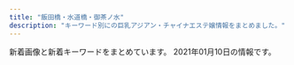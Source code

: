 ```yaml
---
title: "飯田橋・水道橋・御茶ノ水"
description: "キーワード別にの巨乳アジアン・チャイナエステ嬢情報をまとめました。"
---
```


新着画像と新着キーワードをまとめています。
2021年01月10日の情報です。

<DmmAffiliateIns />
<KeywordTable
  shops={
    [
    {
        "name": "\u6625\u59eb",
        "station": "\u672c\u90f7\u4e09\u4e01\u76ee\u99c55\u756a\u51fa\u53e3",
        "img_links": [
            "https://haruhime.ests.jp/images/top.png",
            "https://haruhime.ests.jp/photos/sites/61/2020/11/2020110107024462.jpg",
            "https://haruhime.ests.jp/images/room5.jpg",
            "https://haruhime.ests.jp/images/link_nav03.jpg",
            "https://haruhime.ests.jp/images/link_nav01.jpg",
            "https://haruhime.ests.jp/photos/sites/61/2020/11/2020110107024317.jpg",
            "https://haruhime.ests.jp/images/sp_top.jpg",
            "https://haruhime.ests.jp/images/link_nav04.jpg",
            "https://haruhime.ests.jp/images/card.png",
            "https://haruhime.ests.jp/images/link_nav05.jpg",
            "https://haruhime.ests.jp/images/img_service02.jpg",
            "https://haruhime.ests.jp/images/room8.jpg",
            "https://haruhime.ests.jp/photos/sites/61/2020/11/202011010702451.jpg",
            "https://haruhime.ests.jp/images/re.png",
            "https://haruhime.ests.jp/images/link_nav06.jpg",
            "https://haruhime.ests.jp/photos/sites/61/2020/11/2020110107024640.jpg",
            "https://haruhime.ests.jp/images/sp_nav02.png",
            "https://haruhime.ests.jp/images/sp_tit_news.png",
            "https://haruhime.ests.jp/images/img_service01.jpg",
            "https://haruhime.ests.jp/images/sp_tit_staff.png",
            "https://haruhime.ests.jp/images/room6.jpg",
            "https://haruhime.ests.jp/images/room7.jpg",
            "https://haruhime.ests.jp/images/sp_nav01.png",
            "https://haruhime.ests.jp/images/img_service03.jpg",
            "https://haruhime.ests.jp/images/link_nav02.jpg",
            "https://haruhime.ests.jp/images/sp_end.jpg",
            "https://haruhime.ests.jp/images/end.png",
            "https://haruhime.ests.jp/images/sp_nav03.png"
        ],
        "url": "https://haruhime.ests.jp/",
        "keywords": {
            "E": 10,
            "87": 10,
            "C": 16,
            "D": 5,
            "83": 5,
            "85": 5
        }
    },
    {
        "name": "\u307f\u3055\u304d",
        "keywords": {
            "84": 2,
            "F": 9,
            "C": 2,
            "D": 3,
            "85": 1,
            "94": 9
        },
        "station": "JR\u6c34\u9053\u6a4b\u99c5\u6771\u53e3",
        "img_links": [
            "http://rioplioop.xyz/uploads/200619/1-200619125204158.jpg",
            "http://rioplioop.xyz/picture/call.png",
            "http://rioplioop.xyz/uploads/210107/1-21010G41345N3.jpg",
            "http://rioplioop.xyz/uploads/200709/1-200FZ94225252.jpg",
            "http://rioplioop.xyz/uploads/210107/1-21010G41433150.jpg",
            "http://rioplioop.xyz/uploads/200601/1-200601142921510.jpg",
            "http://rioplioop.xyz/uploads/200619/1-20061912514T35.jpg",
            "http://rioplioop.xyz/uploads/200601/1-200601142P4643.jpg",
            "http://rioplioop.xyz/uploads/200601/1-200601142R2G3.jpg",
            "http://rioplioop.xyz/uploads/200601/1-200601142913462.jpg",
            "http://rioplioop.xyz/uploads/200601/1-200601142F5435.jpg",
            "http://rioplioop.xyz/uploads/200601/1-200601142639540.jpg",
            "http://rioplioop.xyz/uploads/200601/1-200601142U5L7.jpg",
            "http://rioplioop.xyz/uploads/200601/1-200601142K43F.jpg",
            "http://rioplioop.xyz/picture/m-head01.jpg",
            "http://rioplioop.xyz/uploads/200625/1-200625140422133.jpg",
            "http://rioplioop.xyz/uploads/200601/1-200601142629454.jpg",
            "http://rioplioop.xyz/uploads/200601/1-200601142G5438.jpg",
            "http://rioplioop.xyz/picture/m-top004.jpg",
            "http://rioplioop.xyz/uploads/200601/1-200601142S1947.jpg",
            "http://rioplioop.xyz/uploads/200720/1-200H0125S1U2.jpg",
            "http://rioplioop.xyz/uploads/200720/1-200H0125T94A.jpg",
            "http://rioplioop.xyz/uploads/200710/1-200G01PS2Q3.jpg",
            "http://rioplioop.xyz/uploads/200625/1-200625140331O1.jpg",
            "http://rioplioop.xyz/picture/foot01.jpg",
            "http://rioplioop.xyz/uploads/200709/1-200FZ94240538.jpg",
            "http://rioplioop.xyz/picture/cam-01.jpg",
            "http://rioplioop.xyz/picture/m-top003.jpg",
            "http://rioplioop.xyz/uploads/201215/1-20121514062YE.jpg",
            "http://rioplioop.xyz/uploads/201215/1-201215140614E6.jpg",
            "http://rioplioop.xyz/uploads/200601/1-200601142TY37.jpg",
            "http://rioplioop.xyz/uploads/201207/1-20120G62S9A5.jpg"
        ],
        "url": "http://rioplioop.xyz/"
    },
    {
        "url": "http://venus.tyo.cm/",
        "img_links": [
            "http://venus.tyo.cm/images/mainimg.jpg",
            "http://venus.tyo.cm/images/pagetop.png",
            "http://venus.tyo.cm/images/top.png",
            "http://venus.tyo.cm/images/room6.jpg",
            "http://venus.tyo.cm/images/room1.jpg",
            "http://venus.tyo.cm/photos/sites/40/2020/08/2020083109075912.jpeg",
            "http://venus.tyo.cm/photos/sites/40/2020/09/2020090907201348.jpeg",
            "http://venus.tyo.cm/images/room5.jpg",
            "http://venus.tyo.cm/images/room2.jpg",
            "http://venus.tyo.cm/photos/sites/40/2020/08/2020083109075848.jpeg",
            "http://venus.tyo.cm/photos/sites/40/2020/08/2020083109075883.jpeg",
            "http://venus.tyo.cm/images/spmainimg.jpg",
            "http://venus.tyo.cm/images/room3.jpg",
            "http://venus.tyo.cm/photos/sites/40/2020/09/2020091012404045.jpeg",
            "http://venus.tyo.cm/photos/sites/40/2020/08/2020083110414612.jpeg",
            "http://venus.tyo.cm/photos/sites/40/2020/09/2020090907201289.jpeg",
            "http://venus.tyo.cm/images/room4.jpg",
            "http://venus.tyo.cm/photos/sites/40/2020/08/2020083109075784.jpeg",
            "http://venus.tyo.cm/photos/sites/40/2020/05/202005250635220.jpg",
            "http://venus.tyo.cm/photos/sites/40/2020/08/2020083110414597.jpeg",
            "http://venus.tyo.cm/photos/sites/40/2020/08/2020083109075781.jpeg",
            "http://venus.tyo.cm/photos/sites/40/2020/08/2020083109075685.jpeg",
            "http://venus.tyo.cm/photos/sites/40/2020/10/202010021052282.jpeg"
        ],
        "keywords": {
            "88": 4,
            "83": 10,
            "84": 4,
            "85": 6,
            "E": 6,
            "F": 6,
            "D": 18,
            "89": 6
        },
        "station": "JR\u6c34\u9053\u6a4b\u99c5\u6771\u53e3",
        "name": "\u30d3\u30fc\u30ca\u30b9"
    },
    {
        "url": "http://rapisu.tokyo/",
        "keywords": {
            "C": 7
        },
        "station": "\u795e\u4fdd\u753a\u99c5A7\u51fa\u53e3",
        "img_links": [
            "http://rapisu.tokyo/images/flash1.jpg",
            "http://rapisu.tokyo/images/meihui.jpg",
            "http://rapisu.tokyo/images/g0.jpg",
            "http://rapisu.tokyo/images/flash.jpg",
            "http://rapisu.tokyo/images/tiao.png",
            "http://rapisu.tokyo/images/r1.jpg",
            "http://rapisu.tokyo/images/end.png",
            "http://rapisu.tokyo/images/zi_staff.png",
            "http://rapisu.tokyo/images/mobile.png",
            "http://rapisu.tokyo/images/mika.jpg",
            "http://rapisu.tokyo/images/r3.jpg",
            "http://rapisu.tokyo/images/top.png",
            "http://rapisu.tokyo/images/r2.jpg"
        ],
        "name": "\u30e9\u30d4\u30b9"
    },
    {
        "img_links": [
            "http://www.iyashikokoro.xyz/images/shop/1.jpg",
            "http://www.iyashikokoro.xyz/images/shop/4.jpg",
            "http://www.iyashikokoro.xyz/images/shop/5.jpg",
            "http://www.iyashikokoro.xyz/images/staff/ai2.jpg",
            "http://www.iyashikokoro.xyz/images/staff/miki.jpg",
            "http://www.iyashikokoro.xyz/images/staff/sizuka.jpg",
            "http://www.iyashikokoro.xyz/images/index-iyashi_04.jpg",
            "http://www.iyashikokoro.xyz/images/staff/7.jpg",
            "http://www.iyashikokoro.xyz/images/staff/6.jpg",
            "http://www.iyashikokoro.xyz/images/staff/riri.jpg",
            "http://www.iyashikokoro.xyz/images/index-iyashi_05.jpg",
            "http://www.iyashikokoro.xyz/images/index-iyashi_10.jpg",
            "http://www.iyashikokoro.xyz/images/index-iyashi_14.jpg",
            "http://www.iyashikokoro.xyz/images/index-iyashi_13.jpg",
            "http://www.iyashikokoro.xyz/images/index-iyashi_02a.jpg",
            "http://www.iyashikokoro.xyz/images/sys-n.png",
            "http://www.iyashikokoro.xyz/images/staff/maki2.jpg",
            "http://www.iyashikokoro.xyz/images/staff/qianqiu.jpg"
        ],
        "station": "JR\u98ef\u7530\u6a4b\u99c5\u6771\u53e3",
        "url": "http://www.iyashikokoro.xyz/",
        "keywords": {},
        "name": "\u7652\u3057\u306e\u5fc3"
    },
    {
        "img_links": [
            "http://jinbocho.xyz/images/top1.jpg",
            "http://jinbocho.xyz/images/g9.jpg",
            "http://jinbocho.xyz/images/face.png",
            "http://jinbocho.xyz/images/mobile.png",
            "http://jinbocho.xyz/images/r6.jpg",
            "http://jinbocho.xyz/images/g1.jpg",
            "http://jinbocho.xyz/images/a4.jpg",
            "http://jinbocho.xyz/images/zi.png",
            "http://jinbocho.xyz/images/left3.png",
            "http://jinbocho.xyz/images/gb01.png",
            "http://jinbocho.xyz/images/miki.jpg",
            "http://jinbocho.xyz/images/g10.jpg",
            "http://jinbocho.xyz/images/r1.jpg",
            "http://jinbocho.xyz/images/r3.jpg",
            "http://jinbocho.xyz/images/r5.jpg",
            "http://jinbocho.xyz/images/r4.jpg",
            "http://jinbocho.xyz/images/g8.jpg",
            "http://jinbocho.xyz/images/a2.jpg",
            "http://jinbocho.xyz/images/top2.jpg",
            "http://jinbocho.xyz/images/r2.jpg",
            "http://jinbocho.xyz/images/haru.jpg",
            "http://jinbocho.xyz/images/new-tit.png",
            "http://jinbocho.xyz/images/s_staff.png",
            "http://jinbocho.xyz/images/g2.jpg",
            "http://jinbocho.xyz/images/a3.jpg",
            "http://jinbocho.xyz/images/yuki.jpg",
            "http://jinbocho.xyz/images/g7.jpg",
            "http://jinbocho.xyz/images/g0.jpg",
            "http://jinbocho.xyz/images/a1.jpg",
            "http://jinbocho.xyz/images/new-tit3.png",
            "http://jinbocho.xyz/images/mika.jpg"
        ],
        "url": "http://jinbocho.xyz/",
        "station": "\u795e\u4fdd\u753a\u99c5A5\u51fa\u53e3",
        "name": "\u306f\u306a\u3073",
        "keywords": {}
    },
    {
        "url": "http://aromalucky.xyz/",
        "name": "\u30a2\u30ed\u30de\u30e9\u30c3\u30ad\u30fc",
        "img_links": [
            "https://i0.wp.com/aromalucky.xyz/wp-content/uploads/2019/04/13.jpg",
            "http://aromalucky.xyz/wp-content/uploads/2019/05/01_02.png",
            "https://i2.wp.com/aromalucky.xyz/wp-content/uploads/2019/04/14.jpg",
            "https://i2.wp.com/aromalucky.xyz/wp-content/uploads/2020/09/21.jpg",
            "https://i1.wp.com/aromalucky.xyz/wp-content/uploads/2019/10/20.jpg",
            "https://i2.wp.com/aromalucky.xyz/wp-content/uploads/2019/04/12.jpg",
            "https://i2.wp.com/aromalucky.xyz/wp-content/uploads/2017/12/08.jpg",
            "https://i0.wp.com/aromalucky.xyz/wp-content/uploads/2017/12/05-1.jpg",
            "https://i2.wp.com/aromalucky.xyz/wp-content/uploads/2019/05/03.png",
            "https://i0.wp.com/aromalucky.xyz/wp-content/uploads/2019/05/02.png",
            "https://i2.wp.com/aromalucky.xyz/wp-content/uploads/2017/12/03-1.jpg",
            "https://i1.wp.com/aromalucky.xyz/wp-content/uploads/2017/12/04-1.jpg",
            "https://i1.wp.com/aromalucky.xyz/wp-content/uploads/2019/05/16.jpg",
            "https://i0.wp.com/aromalucky.xyz/wp-content/uploads/2019/05/15.jpg",
            "https://i2.wp.com/aromalucky.xyz/wp-content/uploads/2017/12/02.jpg"
        ],
        "keywords": {},
        "station": "\u5c0f\u5ddd\u753a\u99c5B4"
    },
    {
        "keywords": {
            "86": 6,
            "84": 6,
            "D": 24,
            "85": 18,
            "C": 18
        },
        "name": "\u60a0 \u3086\u3046",
        "station": "JR\u6c34\u9053\u6a4b\u99c5\u897f\u53e3",
        "img_links": [
            "http://yu.xyz.mn/images/ac3.jpg",
            "http://yu.xyz.mn/photos/sites/91/2019/12/2019122901424384.jpg",
            "http://yu.xyz.mn/images/ac6.jpg",
            "http://yu.xyz.mn/photos/sites/91/2019/12/2019122702252691.jpg",
            "http://yu.xyz.mn/images/room3.jpg",
            "http://yu.xyz.mn/images/s_shedule.jpg",
            "http://yu.xyz.mn/images/s_news.jpg",
            "http://yu.xyz.mn/images/s_staff.jpg",
            "http://yu.xyz.mn/photos/sites/91/2020/02/2020022305370017.jpg",
            "http://yu.xyz.mn/images/room4.jpg",
            "http://yu.xyz.mn/images/room2.jpg",
            "http://yu.xyz.mn/images/ac2.jpg",
            "http://yu.xyz.mn/photos/sites/91/2019/12/2019122702252767.jpg",
            "http://yu.xyz.mn/photos/sites/91/2020/04/2020040807282190.jpg",
            "http://yu.xyz.mn/images/top.jpg",
            "http://yu.xyz.mn/images/ac1.jpg",
            "http://yu.xyz.mn/images/ac4.jpg",
            "http://yu.xyz.mn/images/mobile.jpg",
            "http://yu.xyz.mn/images/room1.jpg",
            "http://yu.xyz.mn/images/ac5.jpg"
        ],
        "url": "http://yu.xyz.mn/"
    },
    {
        "img_links": [
            "http://sln-relax.com/img/ttl_staff.png",
            "http://sln-relax.com/img/ttl_rec.jpg",
            "http://sln-relax.com/scdl/staff/10051.jpg",
            "http://sln-relax.com/img/att.jpg",
            "http://sln-relax.com/pic/topimg2.jpg",
            "http://sln-relax.com/scdl/staff/10031.jpg",
            "http://sln-relax.com/scdl/staff/10041.jpg",
            "http://sln-relax.com/scdl/staff/10021.jpg",
            "http://sln-relax.com/scdl/staff/10061.jpg",
            "http://sln-relax.com/img/ttl_tnew.jpg",
            "http://sln-relax.com/i/files/homeimg.jpg",
            "http://sln-relax.com/i/files/girl01.jpg",
            "http://sln-relax.com/pic/topimg1.jpg",
            "http://sln-relax.com/pic/head.png",
            "http://sln-relax.com/pic/topimg3.jpg",
            "http://sln-relax.com/scdl/staff/10011.jpg",
            "http://sln-relax.com/scdl/staff/10071.jpg",
            "http://sln-relax.com/img/ttl_mobile.jpg",
            "http://sln-relax.com/i/files/girl02.jpg",
            "http://sln-relax.com/scdl/staff/10081.jpg",
            "http://sln-relax.com/img/ttl_concept.jpg"
        ],
        "keywords": {
            "C": 17
        },
        "url": "http://sln-relax.com/",
        "name": "Lime",
        "station": "JR\u6c34\u9053\u6a4b\u99c5\u897f\u53e3"
    },
    {
        "station": "\u795e\u4fdd\u753a\u99c5A1\u51fa\u53e3",
        "keywords": {
            "C": 4,
            "D": 13,
            "F": 3,
            "E": 10
        },
        "name": "\u30ad\u30e9\u30e9",
        "img_links": [
            "https://kira.uouono.com/wp-content/uploads/2020/12/saiuhkira.jpg",
            "https://kira.uouono.com/wp-content/themes/este/img/2.jpg",
            "https://kira.uouono.com/wp-content/themes/este/img/top-img03.png",
            "https://kira.uouono.com/wp-content/themes/este/img/tel_header.png",
            "https://kira.uouono.com/wp-content/uploads/2020/01/100kira.jpg",
            "https://kira.uouono.com/wp-content/themes/este/img/call.png",
            "https://kira.uouono.com/wp-content/uploads/2020/12/1kira.jpg",
            "https://kira.uouono.com/wp-content/uploads/2020/12/1234786kira.jpg",
            "https://kira.uouono.com/wp-content/themes/este/img/3.jpg",
            "https://kira.uouono.com/wp-content/uploads/2019/12/98976Akira.jpg",
            "https://kira.uouono.com/wp-content/uploads/2019/06/2ki100.jpg",
            "https://kira.uouono.com/wp-content/themes/este/img/1.jpg",
            "https://kira.uouono.com/wp-content/themes/este/img/top-img01.png",
            "https://kira.uouono.com/wp-content/themes/este/img/top-img02b.png",
            "https://kira.uouono.com/wp-content/uploads/2019/06/1ki100.jpg",
            "https://kira.uouono.com/wp-content/uploads/2019/06/4kira.jpg",
            "https://kira.uouono.com/wp-content/themes/este/img/tel_footer.png",
            "https://kira.uouono.com/wp-content/uploads/2019/06/2kira.jpg",
            "https://kira.uouono.com/wp-content/uploads/2019/06/1kira.jpg",
            "https://kira.uouono.com/wp-content/themes/este/img/4.jpg"
        ],
        "url": "https://kira.uouono.com/"
    },
    {
        "keywords": {
            "D": 43,
            "E": 16,
            "G": 3,
            "C": 10
        },
        "station": "\u5c0f\u5ddd\u753a\u99c5B5\u51fa\u53e3",
        "name": "\u7652\u3057\u306e\u6cc9",
        "img_links": [
            "https://izumi-esthe.tokyo/wp-content/uploads/2020/02/88iyashinoizumi.jpg",
            "https://izumi-esthe.tokyo/wp-content/themes/este/img/5.jpg",
            "https://izumi-esthe.tokyo/wp-content/uploads/2020/02/3serdtfygui.jpg",
            "https://izumi-esthe.tokyo/wp-content/themes/este/img/top-img01.png",
            "https://izumi-esthe.tokyo/wp-content/themes/este/img/top-img01b.png",
            "https://izumi-esthe.tokyo/wp-content/uploads/2020/02/15drtyfugihoas.jpg",
            "https://izumi-esthe.tokyo/wp-content/uploads/2020/11/2iyashinoizumi.jpg",
            "https://izumi-esthe.tokyo/wp-content/themes/este/img/2.jpg",
            "https://izumi-esthe.tokyo/wp-content/themes/este/img/top-img02a.png",
            "https://izumi-esthe.tokyo/wp-content/uploads/2020/02/1111iyashinoizumi.jpg",
            "https://izumi-esthe.tokyo/wp-content/uploads/2020/09/8765211iyashinoizumi.jpg",
            "https://izumi-esthe.tokyo/wp-content/uploads/2020/02/10cfyguvbhj.jpg",
            "https://izumi-esthe.tokyo/wp-content/uploads/2020/10/98767689iyashinoizumi.jpg",
            "https://izumi-esthe.tokyo/wp-content/themes/este/img/3.jpg",
            "https://izumi-esthe.tokyo/wp-content/uploads/2020/11/1iyashinoizumi.jpg",
            "https://izumi-esthe.tokyo/wp-content/themes/este/img/call.png",
            "https://izumi-esthe.tokyo/wp-content/themes/este/img/tel_header.png",
            "https://izumi-esthe.tokyo/wp-content/themes/este/img/top-img01a.png",
            "https://izumi-esthe.tokyo/wp-content/uploads/2020/09/987621iyashinoizumi.jpg",
            "https://izumi-esthe.tokyo/wp-content/uploads/2020/02/999iyashinoizumi.jpg",
            "https://izumi-esthe.tokyo/wp-content/uploads/2020/09/8765421iyashinoizumi.jpg",
            "https://izumi-esthe.tokyo/wp-content/uploads/2020/02/9fxdytugvyibha.jpg",
            "https://izumi-esthe.tokyo/wp-content/uploads/2020/10/8765iyashinoizumi.jpg",
            "https://izumi-esthe.tokyo/wp-content/uploads/2020/12/3111112iyashinoizumi.jpg",
            "https://izumi-esthe.tokyo/wp-content/uploads/2020/11/1iyashinoizumi-1.jpg",
            "https://izumi-esthe.tokyo/wp-content/uploads/2020/10/9876iyashinoizumi.jpg",
            "https://izumi-esthe.tokyo/wp-content/uploads/2020/02/15dfuygihoinp.jpg",
            "https://izumi-esthe.tokyo/wp-content/uploads/2020/03/77iyashinoizumi.jpg",
            "https://izumi-esthe.tokyo/wp-content/uploads/2020/11/9897621iyashinoizumi.jpg",
            "https://izumi-esthe.tokyo/wp-content/themes/este/img/4.jpg",
            "https://izumi-esthe.tokyo/wp-content/uploads/2020/02/999iyashinoizumi-1.jpg",
            "https://izumi-esthe.tokyo/wp-content/uploads/2020/02/14drtyfugiho.jpg",
            "https://izumi-esthe.tokyo/wp-content/themes/este/img/6.jpg",
            "https://izumi-esthe.tokyo/wp-content/themes/este/img/tel_footer.png",
            "https://izumi-esthe.tokyo/wp-content/uploads/2020/02/121dfghiyashinoizumi.jpg",
            "https://izumi-esthe.tokyo/wp-content/uploads/2020/12/999iyashinoizumi.jpg",
            "https://izumi-esthe.tokyo/wp-content/uploads/2020/12/121iyashinoizumi.jpg",
            "https://izumi-esthe.tokyo/wp-content/themes/este/img/top-img04.png",
            "https://izumi-esthe.tokyo/wp-content/uploads/2020/02/13ydtfuygiuhsa.jpg",
            "https://izumi-esthe.tokyo/wp-content/uploads/2020/04/1111iyashinoizumi.jpg",
            "https://izumi-esthe.tokyo/wp-content/uploads/2020/12/9iyashinoizumi.jpg",
            "https://izumi-esthe.tokyo/wp-content/themes/este/img/1.jpg",
            "https://izumi-esthe.tokyo/wp-content/uploads/2020/10/897s6aiyashinoizumi.jpg",
            "https://izumi-esthe.tokyo/wp-content/uploads/2020/09/876521iyashinoizumi-1.jpg"
        ],
        "url": "https://izumi-esthe.tokyo/"
    },
    {
        "name": "\u697d\u697d",
        "img_links": [
            "https://raku-relax.tokyo/wp-content/themes/este/img/3.jpg",
            "https://raku-relax.tokyo/wp-content/uploads/2020/01/897sarakura.jpg",
            "https://raku-relax.tokyo/wp-content/themes/este/img/2.jpg",
            "https://raku-relax.tokyo/wp-content/themes/este/img/tel.png",
            "https://raku-relax.tokyo/wp-content/themes/este/img/tel_footer.png",
            "https://raku-relax.tokyo/wp-content/uploads/2020/04/siuaytfsa.jpg",
            "https://raku-relax.tokyo/wp-content/uploads/2020/11/9897621rakura.jpg",
            "https://raku-relax.tokyo/wp-content/themes/este/img/tel03.png",
            "https://raku-relax.tokyo/wp-content/uploads/2018/12/123q4w5etyf.jpg",
            "https://raku-relax.tokyo/wp-content/themes/este/img/top-img02.png",
            "https://raku-relax.tokyo/wp-content/themes/este/img/tel_header.png",
            "https://raku-relax.tokyo/wp-content/themes/este/img/top-img05.png",
            "https://raku-relax.tokyo/wp-content/uploads/2020/06/9876rakura.jpg",
            "https://raku-relax.tokyo/wp-content/themes/este/img/1.jpg",
            "https://raku-relax.tokyo/wp-content/themes/este/img/tel02.png",
            "https://raku-relax.tokyo/wp-content/uploads/2020/01/y45a121.jpg",
            "https://raku-relax.tokyo/wp-content/uploads/2018/12/satfuygihoj.jpg",
            "https://raku-relax.tokyo/wp-content/uploads/2020/11/oiuarakura.jpg",
            "https://raku-relax.tokyo/wp-content/uploads/2020/06/2348rakura.jpg",
            "https://raku-relax.tokyo/wp-content/themes/este/img/top-img04.png",
            "https://raku-relax.tokyo/wp-content/uploads/2019/06/warest6752.jpg",
            "https://raku-relax.tokyo/wp-content/themes/este/img/4.jpg",
            "https://raku-relax.tokyo/wp-content/themes/este/img/top-img03.png",
            "https://raku-relax.tokyo/wp-content/themes/este/img/top-img01.png",
            "https://raku-relax.tokyo/wp-content/uploads/2020/04/1234sertdyf.jpg"
        ],
        "keywords": {
            "D": 13,
            "C": 16,
            "E": 7
        },
        "station": "\u725b\u8fbc\u795e\u697d\u5742\u99c5A2\u51fa\u53e3",
        "url": "https://raku-relax.tokyo/"
    },
    {
        "img_links": [
            "https://suidobashi-mensesthe.com/mens-esthe-massage/2020/08/06/yui-s1.jpg",
            "https://suidobashi-mensesthe.com/staff/yui-l1.jpg",
            "https://suidobashi-mensesthe.com/staff/ai-s2.jpg",
            "https://suidobashi-mensesthe.com/room/4-s.jpg",
            "https://suidobashi-mensesthe.com/staff/erika-s1.jpg",
            "https://suidobashi-mensesthe.com/mens-esthe-massage/2020/02/27/yui-s1.jpg",
            "https://suidobashi-mensesthe.com/images/qrcode.png",
            "https://suidobashi-mensesthe.com/staff/yui-l2.jpg",
            "https://suidobashi-mensesthe.com/images/header3.png",
            "https://suidobashi-mensesthe.com/room/5-s.jpg",
            "https://suidobashi-mensesthe.com/staff/yui-s1.jpg",
            "https://suidobashi-mensesthe.com/staff/midori-s1.jpg",
            "https://suidobashi-mensesthe.com/icon/twitter.png",
            "https://suidobashi-mensesthe.com/icon/line.png",
            "https://suidobashi-mensesthe.com/staff/midori-l2.jpg",
            "https://suidobashi-mensesthe.com/room/3-s.jpg",
            "https://suidobashi-mensesthe.com/staff/erika-l1.jpg",
            "https://suidobashi-mensesthe.com/staff/ai-l2.jpg",
            "https://suidobashi-mensesthe.com/staff/yumi-l1.jpg",
            "https://suidobashi-mensesthe.com/images/flower.png",
            "https://suidobashi-mensesthe.com/room/2-l.jpg",
            "https://suidobashi-mensesthe.com/room/4-l.jpg",
            "https://suidobashi-mensesthe.com/staff/yumil2.jpg",
            "https://suidobashi-mensesthe.com/images/main1.jpg",
            "https://suidobashi-mensesthe.com/icon/google_plus.png",
            "https://suidobashi-mensesthe.com/staff/midori-l3.jpg",
            "https://suidobashi-mensesthe.com/staff/midori-l1.jpg",
            "https://suidobashi-mensesthe.com/staff/yumi-s2.jpg",
            "https://suidobashi-mensesthe.com/images/prin-video2.jpg",
            "https://suidobashi-mensesthe.com/room/esthe3.jpg",
            "https://suidobashi-mensesthe.com/room/esthe1.jpg",
            "https://suidobashi-mensesthe.com/room/2-s.jpg",
            "https://suidobashi-mensesthe.com/images/clear.png",
            "https://suidobashi-mensesthe.com/button/home.png",
            "https://suidobashi-mensesthe.com/icon/facebook.png",
            "https://suidobashi-mensesthe.com/room/6-l.jpg",
            "https://suidobashi-mensesthe.com/staff/yumi-s1.jpg",
            "https://suidobashi-mensesthe.com/staff/ai-l1.jpg",
            "https://suidobashi-mensesthe.com/images/footer-r.png",
            "https://suidobashi-mensesthe.com/button/blog.png",
            "https://suidobashi-mensesthe.com/staff/midori-s2.jpg",
            "https://suidobashi-mensesthe.com/room/6-s.jpg",
            "https://suidobashi-mensesthe.com/button/staff.png",
            "https://suidobashi-mensesthe.com/staff/ai-s1.jpg",
            "https://suidobashi-mensesthe.com/room/1-l.jpg",
            "https://suidobashi-mensesthe.com/room/3-l.jpg",
            "https://suidobashi-mensesthe.com/room/1-s.jpg",
            "https://suidobashi-mensesthe.com/images/footer-l.png",
            "https://suidobashi-mensesthe.com/staff/yui-s2.jpg",
            "https://suidobashi-mensesthe.com/room/5-l.jpg",
            "https://suidobashi-mensesthe.com/images/main-sp.jpg",
            "https://suidobashi-mensesthe.com/room/esthe2.jpg",
            "https://suidobashi-mensesthe.com/staff/midori-s3.jpg"
        ],
        "name": "\u30d7\u30ea\u30f3",
        "url": "https://suidobashi-mensesthe.com/",
        "keywords": {},
        "station": "JR\u6c34\u9053\u6a4b\u99c5\u897f\u53e3"
    }
]
}
/>
<DmmAffiliateScript />
